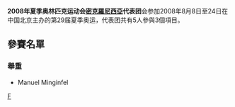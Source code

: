 {{Unreferenced|time=2022-01-06T04:15:17+00:00}}
{{Infobox Country Olympics
|NOC=FSM
|games=2008年夏季
|competitors=5
|sports=3
|flagbearer=Manuel Minginfel
|officials=
}}

'''2008年夏季奥林匹克运动会[[密克羅尼西亞|密克羅尼西亞]]代表团'''会参加2008年8月8日至24日在中国北京主办的第29届夏季奥运，代表团共有5人參與3個項目。

== 參賽名單 ==
=== 舉重 ===
* Manuel Minginfel 

{{NOCin2008SummerOlympics}}

[[Category:2008年夏季奧林匹克運動會代表團|F]]